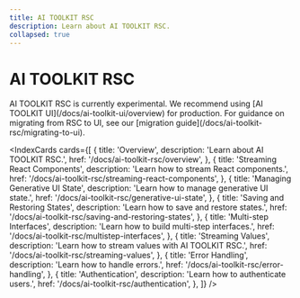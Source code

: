 ```yaml
---
title: AI TOOLKIT RSC
description: Learn about AI TOOLKIT RSC.
collapsed: true
---
```


# AI TOOLKIT RSC

<Note type="warning">
  AI TOOLKIT RSC is currently experimental. We recommend using [AI TOOLKIT
  UI](/docs/ai-toolkit-ui/overview) for production. For guidance on migrating
  from RSC to UI, see our [migration
  guide](/docs/ai-toolkit-rsc/migrating-to-ui).
</Note>

<IndexCards
  cards={[
    {
      title: 'Overview',
      description: 'Learn about AI TOOLKIT RSC.',
      href: '/docs/ai-toolkit-rsc/overview',
    },
    {
      title: 'Streaming React Components',
      description: 'Learn how to stream React components.',
      href: '/docs/ai-toolkit-rsc/streaming-react-components',
    },
    {
      title: 'Managing Generative UI State',
      description: 'Learn how to manage generative UI state.',
      href: '/docs/ai-toolkit-rsc/generative-ui-state',
    },
    {
      title: 'Saving and Restoring States',
      description: 'Learn how to save and restore states.',
      href: '/docs/ai-toolkit-rsc/saving-and-restoring-states',
    },
    {
      title: 'Multi-step Interfaces',
      description: 'Learn how to build multi-step interfaces.',
      href: '/docs/ai-toolkit-rsc/multistep-interfaces',
    },
    {
      title: 'Streaming Values',
      description: 'Learn how to stream values with AI TOOLKIT RSC.',
      href: '/docs/ai-toolkit-rsc/streaming-values',
    },
    {
      title: 'Error Handling',
      description: 'Learn how to handle errors.',
      href: '/docs/ai-toolkit-rsc/error-handling',
    },
    {
      title: 'Authentication',
      description: 'Learn how to authenticate users.',
      href: '/docs/ai-toolkit-rsc/authentication',
    },
  ]}
/>
